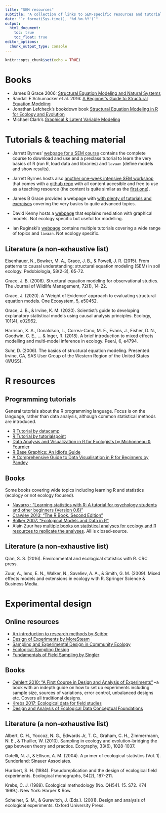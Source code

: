 ```yaml
---
title: "SEM resources"
subtitle: "A collection of links to SEM-specific resources and tutorials"
date: "`r format(Sys.time(), '%d.%m.%Y')`"
output:
  html_document:
    toc: true
    toc_float: true
editor_options:
  chunk_output_type: console
---
```



```r
knitr::opts_chunk$set(echo = TRUE)
```


# Books

* James B Grace 2006: [Structural Equation Modeling and Natural Systems](https://www.cambridge.org/core/books/structural-equation-modeling-and-natural-systems/D05B2328107F91AF772182F3AF88EB12)
* Randall E Schumacker et al. 2016: [A Beginner's Guide to Structural Equation Modeling](https://www.routledge.com/A-Beginners-Guide-to-Structural-Equation-Modeling-Fourth-Edition/Schumacker-Lomax-Schumacker-Lomax/p/book/9781138811935)
* Jonathan Lefcheck's bookdown book [Structural Equation Modeling in R for Ecology and Evolution](https://jslefche.github.io/sem_book/index.html)
* Michael Clark's [Graphical & Latent Variable Modeling](https://m-clark.github.io/sem/)



# Tutorials & teaching material

* Jarrett Byrnes' [webpage for a SEM course](http://jarrettbyrnes.info/ubc_sem/) contains the complete course to download and use and a preclass tutorial to learn the very basics of R (run R, load data and libraries) and `lavaan` (define models and show results).

* Jarrett Byrnes hosts also [another one-week intensive SEM workshop](https://jebyrnes.github.io/semclass/index.html) that comes with a  [github repo](https://github.com/jebyrnes/semclass) with all content accesible and free to use as a teaching resource (the content is quite similar as the [first one](http://jarrettbyrnes.info/ubc_sem/)).

* James B Grace provides a webpage with [with plenty of tutorials and exercises](https://www.usgs.gov/centers/wetland-and-aquatic-research-center/science/quantitative-analysis-using-structural-equation?qt-science_center_objects=0#qt-science_center_objects) covering the very basics to quite advanced topics.

* David Kenny hosts a [webpage](http://davidakenny.net/cm/mediate.htm) that explains mediation with graphical models. Not ecology specific but useful for modelling.

* Ian Ruginski's [webpage](https://www.ianruginski.com/post/) contains multiple tutorials covering a wide range of topics and `lavaan`. Not ecology specific.


## Literature (a non-exhaustive list)
Eisenhauer, N., Bowker, M. A., Grace, J. B., & Powell, J. R. (2015). From patterns to causal understanding: structural equation modeling (SEM) in soil ecology. Pedobiologia, 58(2-3), 65-72.

Grace, J. B. (2008). Structural equation modeling for observational studies. The Journal of Wildlife Management, 72(1), 14-22.

Grace, J. (2020). A 'Weight of Evidence' approach to evaluating structural equation models. One Ecosystem, 5, e50452.

Grace, J. B., & Irvine, K. M. (2020). Scientist’s guide to developing explanatory statistical models using causal analysis principles. Ecology, 101(4), e02962.

Harrison, X. A., Donaldson, L., Correa-Cano, M. E., Evans, J., Fisher, D. N., Goodwin, C. E., ... & Inger, R. (2018). A brief introduction to mixed effects modelling and multi-model inference in ecology. PeerJ, 6, e4794.

Suhr, D. (2006). The basics of structural equation modeling. Presented: Irvine, CA, SAS User Group of the Western Region of the United States (WUSS).


# R resources
## Programming tutorials
General tutorials about the R programming language. Focus is on the language, rather than data analysis, although common statistical methods are introduced.

* [R Tutorial by datacamp](https://www.statmethods.net/r-tutorial/index.html)
* [R Tutorial by tutorialspoint](https://www.tutorialspoint.com/r/index.htm)
* [Data Analysis and Visualization in R for Ecologists by Michonneau & Fournier](https://datacarpentry.org/R-ecology-lesson/index.html)
* [R Base Graphics: An Idiot's Guide](https://rstudio-pubs-static.s3.amazonaws.com/7953_4e3efd5b9415444ca065b1167862c349.html)
* [A Comprehensive Guide to Data Visualisation in R for Beginners by Pandey](https://towardsdatascience.com/a-guide-to-data-visualisation-in-r-for-beginners-ef6d41a34174)


## Books
Some books covering wide topics including learning R and statistics (ecology or not ecology focused).

* [Navarro : "Learning statistics with R: A tutorial for psychology students and other beginners (Version 0.6)"](https://learningstatisticswithr.com/lsr-0.6.pdf)
* [Crawley 2013: "The R Book. Second Edition"](https://www.cs.upc.edu/~robert/teaching/estadistica/TheRBook.pdf)
* [Bolker 2007: "Ecological Models and Data in R"](https://ms.mcmaster.ca/~bolker/emdbook/book.pdf)
* Alain Zuur has [multiple books on statistical analyses for ecology and R resources to replicate the analyses](https://highstat.com/index.php). All is closed-source.



## Literature (a non-exhaustive list)

Qian, S. S. (2016). Environmental and ecological statistics with R. CRC press.

Zuur, A., Ieno, E. N., Walker, N., Saveliev, A. A., & Smith, G. M. (2009). Mixed effects models and extensions in ecology with R. Springer Science & Business Media.


# Experimental design
## Online resources
* [An introduction to research methods by Scibbr](https://www.scribbr.com/category/methodology/)
* [Design of Experiments by MoreSteam](https://www.moresteam.com/toolbox/design-of-experiments.cfm)
* [Sampling and Experimental Design in Community Ecology](http://ordination.okstate.edu/sampling.htm)
* [Ecological Sampling
Design](https://training.fws.gov/courses/CSP/CSP3200/resources/ecological-sampling-design-14.pdf)
* [Fundamentals of Field Sampling by Singler](http://www.ecologyandevolution.org/fieldresearch.html)


## Books
* [Oehlert 2010: "A First Course in Design and Analysis of Experiments"](http://users.stat.umn.edu/~gary/book/fcdae.pdf)
--a book with an indepth guide on how to set up experiments including sample size, sources of variations, error control, unbalanced designs etc. Covers all traditional designs.
* [Krebs 2017: Ecological data for field studies](https://www.zoology.ubc.ca/~krebs/downloads/krebs_chapter_01_2017.pdf)
* [Design and Analysis of Ecological Data Conceptual Foundations](http://www.umass.edu/landeco/teaching/ecodata/schedule/ecological.data.pdf)



## Literature (a non-exhaustive list)
Albert, C. H., Yoccoz, N. G., Edwards Jr, T. C., Graham, C. H., Zimmermann, N. E., & Thuiller, W. (2010). Sampling in ecology and evolution–bridging the gap between theory and practice. Ecography, 33(6), 1028-1037.

Gotelli, N. J., & Ellison, A. M. (2004). A primer of ecological statistics (Vol. 1). Sunderland: Sinauer Associates.

Hurlbert, S. H. (1984). Pseudoreplication and the design of ecological field experiments. Ecological monographs, 54(2), 187-211.

Krebs, C. J. (1989). Ecological methodology (No. QH541. 15. S72. K74 1999.). New York: Harper & Row.

Scheiner, S. M., & Gurevitch, J. (Eds.). (2001). Design and analysis of ecological experiments. Oxford University Press.

